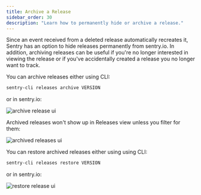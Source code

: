 ```yaml
---
title: Archive a Release
sidebar_order: 30
description: "Learn how to permanently hide or archive a release."
---
```


Since an event received from a deleted release automatically recreates it, Sentry has an option to hide releases permanently from sentry.io. In addition, archiving releases can be useful if you're no longer interested in viewing the release or if you've accidentally created a release you no longer want to track.

You can archive releases either using CLI:

```bash
sentry-cli releases archive VERSION
```

or in sentry.io:

![archive release ui](release-archive.png)

Archived releases won't show up in Releases view unless you filter for them:

![archived releases ui](releases-filter-archived.png)

You can restore archived releases either using using CLI:

```bash
sentry-cli releases restore VERSION
```

or in sentry.io:

![restore release ui](release-restore.png)
